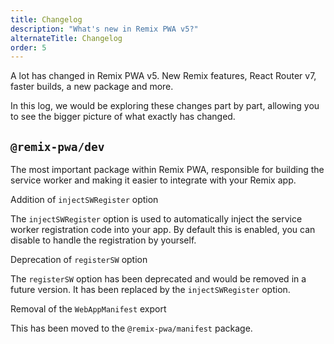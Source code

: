 ```yaml
---
title: Changelog
description: "What's new in Remix PWA v5?"
alternateTitle: Changelog
order: 5
---
```


A lot has changed in Remix PWA v5. New Remix features, React Router v7, faster builds, a new package and more.

In this log, we would be exploring these changes part by part, allowing you to see the bigger picture of what exactly has changed.

## `@remix-pwa/dev`

The most important package within Remix PWA, responsible for building the service worker and making it easier to integrate with your Remix app.

<Heading level={4}>Addition of `injectSWRegister` option</Heading>

The `injectSWRegister` option is used to automatically inject the service worker registration code into your app. By default this is enabled, you can disable to handle the registration
by yourself.

<Heading level={4}>Deprecation of `registerSW` option</Heading>

The `registerSW` option has been deprecated and would be removed in a future version. It has been replaced by the `injectSWRegister` option.

<Heading level={4}>Removal of the `WebAppManifest` export</Heading>

This has been moved to the `@remix-pwa/manifest` package.
